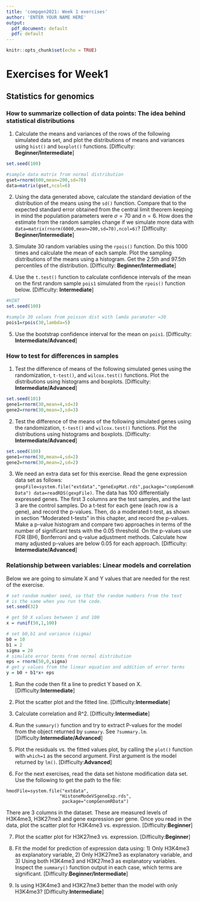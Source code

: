 ```yaml
---
title: 'compgen2021: Week 1 exercises'
author: 'ENTER YOUR NAME HERE'
output:
  pdf_document: default
  pdf: default
---
```


```r
knitr::opts_chunk$set(echo = TRUE)
```

# Exercises for Week1

## Statistics for genomics 

### How to summarize collection of data points: The idea behind statistical distributions

1. Calculate the means and variances 
of the rows of the following simulated data set, and plot the distributions
of means and variances using `hist()` and `boxplot()` functions. [Difficulty: **Beginner/Intermediate**]  
```r
set.seed(100)

#sample data matrix from normal distribution
gset=rnorm(600,mean=200,sd=70)
data=matrix(gset,ncol=6)
```



2. Using the data generated above, calculate the standard deviation of the
distribution of the means using the `sd()` function. Compare that to the expected
standard error obtained from the central limit theorem keeping in mind the
population parameters were  $\sigma=70$ and $n=6$. How does the estimate from the random samples change if we simulate more data with
`data=matrix(rnorm(6000,mean=200,sd=70),ncol=6)`? [Difficulty: **Beginner/Intermediate**] 


3. Simulate 30 random variables using the `rpois()` function. Do this 1000 times and calculate the mean of each sample. Plot the sampling distributions of the means
using a histogram. Get the 2.5th and 97.5th percentiles of the
distribution. [Difficulty: **Beginner/Intermediate**] 
4. Use the `t.test()` function to calculate confidence intervals
of the mean on the first random sample `pois1` simulated from the `rpois()` function below. [Difficulty: **Intermediate**] 
```r
#HINT
set.seed(100)

#sample 30 values from poisson dist with lamda paramater =30
pois1=rpois(30,lambda=5)

```



5. Use the bootstrap confidence interval for the mean on `pois1`. [Difficulty: **Intermediate/Advanced**] 




### How to test for differences in samples
1. Test the difference of means of the following simulated genes
using the randomization, `t-test()`, and `wilcox.test()` functions.
Plot the distributions using histograms and boxplots. [Difficulty: **Intermediate/Advanced**] 
```r
set.seed(101)
gene1=rnorm(30,mean=4,sd=3)
gene2=rnorm(30,mean=3,sd=3)

```



2. Test the difference of the means of the following simulated genes
using the randomization, `t-test()` and `wilcox.test()` functions.
Plot the distributions using histograms and boxplots. [Difficulty: **Intermediate/Advanced**] 
```r
set.seed(100)
gene1=rnorm(30,mean=4,sd=2)
gene2=rnorm(30,mean=2,sd=2)

```


3. We need an extra data set for this exercise. Read the gene expression data set as follows:
`gexpFile=system.file("extdata","geneExpMat.rds",package="compGenomRData") data=readRDS(gexpFile)`. The data has 100 differentially expressed genes. The first 3 columns are the test samples, and the last 3 are the control samples. Do 
a t-test for each gene (each row is a gene), and record the p-values.
Then, do a moderated t-test, as shown in section "Moderated t-tests" in this chapter, and record 
the p-values. Make a p-value histogram and compare two approaches in terms of the number of significant tests with the $0.05$ threshold.
On the p-values use FDR (BH), Bonferroni and q-value adjustment methods.
Calculate how many adjusted p-values are below 0.05 for each approach.
[Difficulty: **Intermediate/Advanced**] 



### Relationship between variables: Linear models and correlation

Below we are going to simulate X and Y values that are needed for the 
rest of the exercise.
```r
# set random number seed, so that the random numbers from the text
# is the same when you run the code.
set.seed(32)

# get 50 X values between 1 and 100
x = runif(50,1,100)

# set b0,b1 and variance (sigma)
b0 = 10
b1 = 2
sigma = 20
# simulate error terms from normal distribution
eps = rnorm(50,0,sigma)
# get y values from the linear equation and addition of error terms
y = b0 + b1*x+ eps
```


1. Run the code then fit a line to predict Y based on X. [Difficulty:**Intermediate**] 


2. Plot the scatter plot and the fitted line. [Difficulty:**Intermediate**] 


3. Calculate correlation and R^2. [Difficulty:**Intermediate**] 


4. Run the `summary()` function and 
try to extract P-values for the model from the object
returned by `summary`. See `?summary.lm`. [Difficulty:**Intermediate/Advanced**] 


5. Plot the residuals vs. the fitted values plot, by calling the `plot()` 
function with `which=1` as the second argument. First argument
is the model returned by `lm()`. [Difficulty:**Advanced**] 



6. For the next exercises, read the data set histone modification data set. Use the following to get the path to the file:
```
hmodFile=system.file("extdata",
                    "HistoneModeVSgeneExp.rds",
                     package="compGenomRData")
```
There are 3 columns in the dataset. These are measured levels of H3K4me3,
H3K27me3 and gene expression per gene. Once you read in the data, plot the scatter plot for H3K4me3 vs. expression. [Difficulty:**Beginner**] 


7. Plot the scatter plot for H3K27me3 vs. expression. [Difficulty:**Beginner**] 


8. Fit the model for prediction of expression data using: 1) Only H3K4me3 as explanatory variable, 2) Only H3K27me3 as explanatory variable, and 3) Using both H3K4me3 and H3K27me3 as explanatory variables. Inspect the `summary()` function output in each case, which terms are significant. [Difficulty:**Beginner/Intermediate**] 



10. Is using H3K4me3 and H3K27me3 better than the model with only H3K4me3? [Difficulty:**Intermediate**] 


